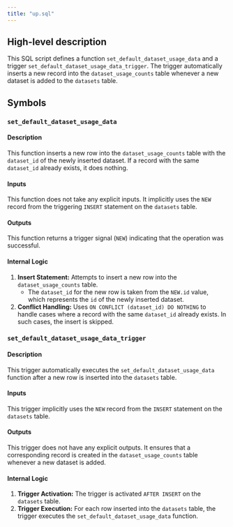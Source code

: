```yaml
---
title: "up.sql"
---
```


## High-level description
This SQL script defines a function `set_default_dataset_usage_data` and a trigger `set_default_dataset_usage_data_trigger`. The trigger automatically inserts a new record into the `dataset_usage_counts` table whenever a new dataset is added to the `datasets` table.

## Symbols

### `set_default_dataset_usage_data`
#### Description
This function inserts a new row into the `dataset_usage_counts` table with the `dataset_id` of the newly inserted dataset. If a record with the same `dataset_id` already exists, it does nothing.

#### Inputs
This function does not take any explicit inputs. It implicitly uses the `NEW` record from the triggering `INSERT` statement on the `datasets` table.

#### Outputs
This function returns a trigger signal (`NEW`) indicating that the operation was successful.

#### Internal Logic
1. **Insert Statement:** Attempts to insert a new row into the `dataset_usage_counts` table.
    - The `dataset_id` for the new row is taken from the `NEW.id` value, which represents the `id` of the newly inserted dataset.
2. **Conflict Handling:** Uses `ON CONFLICT (dataset_id) DO NOTHING` to handle cases where a record with the same `dataset_id` already exists. In such cases, the insert is skipped.

### `set_default_dataset_usage_data_trigger`
#### Description
This trigger automatically executes the `set_default_dataset_usage_data` function after a new row is inserted into the `datasets` table.

#### Inputs
This trigger implicitly uses the `NEW` record from the `INSERT` statement on the `datasets` table.

#### Outputs
This trigger does not have any explicit outputs. It ensures that a corresponding record is created in the `dataset_usage_counts` table whenever a new dataset is added.

#### Internal Logic
1. **Trigger Activation:** The trigger is activated `AFTER INSERT` on the `datasets` table.
2. **Trigger Execution:** For each row inserted into the `datasets` table, the trigger executes the `set_default_dataset_usage_data` function.
